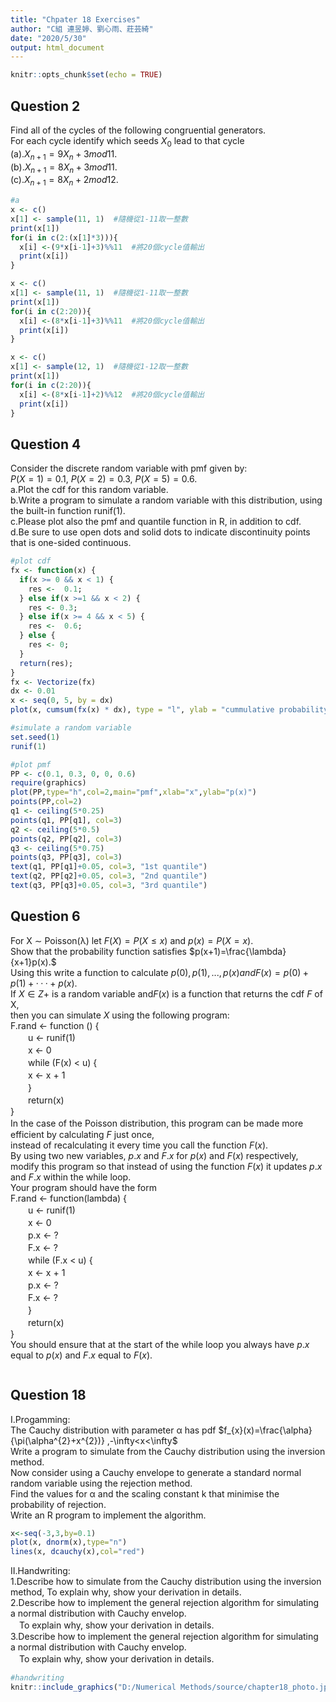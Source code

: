 ```yaml
---
title: "Chpater 18 Exercises"
author: "C組 連昱婷、劉心雨、莊芸綺"
date: "2020/5/30"
output: html_document
---
```


```r
knitr::opts_chunk$set(echo = TRUE)
```

## Question 2
Find all of the cycles of the following congruential generators.  
For each cycle identify which seeds $X_{0}$ lead to that cycle  
(a).$X_{n+1}=9X_{n}+3mod11.$  
(b).$X_{n+1}=8X_{n}+3mod11.$  
(c).$X_{n+1}=8X_{n}+2mod12.$  

```r
#a
x <- c()
x[1] <- sample(11, 1)  #隨機從1-11取一整數
print(x[1])
for(i in c(2:(x[1]*3))){
  x[i] <-(9*x[i-1]+3)%%11  #將20個cycle值輸出
  print(x[i])
}

```
```r
x <- c()
x[1] <- sample(11, 1)  #隨機從1-11取一整數
print(x[1])
for(i in c(2:20)){
  x[i] <-(8*x[i-1]+3)%%11  #將20個cycle值輸出
  print(x[i])
}
```

```r
x <- c()
x[1] <- sample(12, 1)  #隨機從1-12取一整數
print(x[1])
for(i in c(2:20)){
  x[i] <-(8*x[i-1]+2)%%12  #將20個cycle值輸出
  print(x[i])
}
```

## Question 4
Consider the discrete random variable with pmf given by:  
$P(X=1)=0.1$, $P(X=2)=0.3$, $P(X=5)=0.6$.  
a.Plot the cdf for this random variable.  
b.Write a program to simulate a random variable with this distribution, using
the built-in function runif(1).  
c.Please plot also the pmf and quantile function in R, in addition to cdf.  
d.Be sure to use open dots and solid dots to indicate discontinuity points that is one-sided continuous.  

```r
#plot cdf
fx <- function(x) {
  if(x >= 0 && x < 1) {
    res <-  0.1;
  } else if(x >=1 && x < 2) {
    res <- 0.3;
  } else if(x >= 4 && x < 5) {
    res <-  0.6;
  } else {
    res <- 0;
  }
  return(res);
}
fx <- Vectorize(fx)
dx <- 0.01
x <- seq(0, 5, by = dx)
plot(x, cumsum(fx(x) * dx), type = "l", ylab = "cummulative probability", main = "cdf")

```

```r
#simulate a random variable
set.seed(1)
runif(1)
```

```r
#plot pmf
PP <- c(0.1, 0.3, 0, 0, 0.6)
require(graphics)
plot(PP,type="h",col=2,main="pmf",xlab="x",ylab="p(x)")
points(PP,col=2)
q1 <- ceiling(5*0.25)
points(q1, PP[q1], col=3)
q2 <- ceiling(5*0.5)
points(q2, PP[q2], col=3)
q3 <- ceiling(5*0.75)
points(q3, PP[q3], col=3)
text(q1, PP[q1]+0.05, col=3, "1st quantile")
text(q2, PP[q2]+0.05, col=3, "2nd quantile")
text(q3, PP[q3]+0.05, col=3, "3rd quantile")
```

## Question 6
For X ∼ Poisson(λ) let $F(X)=P(X ≤ x)$ and $p(x) = P(X = x)$.  
Show that the probability function satisfies
$p(x+1)=\frac{\lambda}{x+1}p(x).$  
Using this write a function to calculate $p(0), p(1), . . ., p(x) and F(x) = p(0) + p(1) + · · · + p(x).$  
If $X ∈ Z+$ is a random variable and$F(x)$ is a function that returns the cdf $F$ of X,  
then you can simulate $X$ using the following program:  
F.rand <- function () {  
　　u <- runif(1)  
　　x <- 0  
　　while (F(x) < u) {  
　　x <- x + 1  
　　}  
　　return(x)  
}  
In the case of the Poisson distribution, this program can be made more　efficient by calculating $F$ just once,  
instead of recalculating it every time you call the function $F(x).$  
By using two new variables, $p.x$ and $F.x$ for $p(x)$ and $F(x)$ respectively,  
modify this program so that instead of using the function $F(x)$ it updates $p.x$ and $F.x$ within the while loop.  
Your program should have the form  
F.rand <- function(lambda) {  
　　u <- runif(1)  
　　x <- 0  
　　p.x <- ?  
　　F.x <- ?  
　　while (F.x < u) {  
　　x <- x + 1  
　　p.x <- ?  
　　F.x <- ?  
　　}  
　　return(x)  
}  
You should ensure that at the start of the while loop you always have $p.x$ equal to $p(x)$ and $F.x$ equal to $F(x)$.  
```r

```


## Question 18
I.Progamming:  
The Cauchy distribution with parameter α has pdf
$f_{x}(x)=\frac{\alpha}{\pi(\alpha^{2}+x^{2})} ,-\infty<x<\infty$  
Write a program to simulate from the Cauchy distribution using the inversion method.  
Now consider using a Cauchy envelope to generate a standard normal random variable using the rejection method.  
Find the values for α and the scaling constant k that minimise the probability of rejection.  
Write an R program to implement the algorithm.  
```r
x<-seq(-3,3,by=0.1)
plot(x, dnorm(x),type="n")
lines(x, dcauchy(x),col="red")
```

II.Handwriting:  
1.Describe how to simulate from the Cauchy distribution using the inversion method, To explain why, show your derivation in details.  
2.Describe how to implement the general rejection algorithm for simulating a normal distribution with Cauchy envelop.  
　To explain why, show your derivation in details.  
3.Describe how to implement the general rejection algorithm for simulating a normal distribution with Cauchy envelop.  
　To explain why, show your derivation in details.  

```r
#handwriting
knitr::include_graphics("D:/Numerical Methods/source/chapter18_photo.jpg")
```


